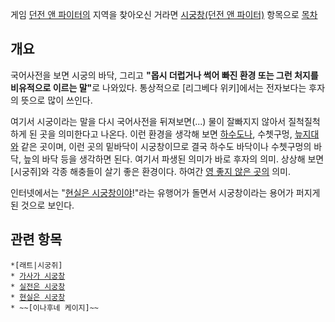 게임 [[던전 앤 파이터]]의 지역을 찾아오신 거라면 [[시궁창(던전 앤 파이터)]] 항목으로
[[목차]]

== 개요 ==

국어사전을 보면 시궁의 바닥, 그리고 '''"몹시 더럽거나 썩어 빠진 환경 또는 그런 처지를 비유적으로 이르는 말"'''로 나와있다. 통상적으로 [리그베다 위키]에서는 전자보다는 후자의 뜻으로 많이 쓰인다.

여기서 시궁이라는 말을 다시 국어사전을 뒤져보면(...) 물이 잘빠지지 않아서 질척질척하게 된 곳을 의미한다고 나온다. 이런 환경을 생각해 보면 [[하수도]]나, 수쳇구멍, [[늪]]지대와 같은 곳이며, 이런 곳의 밑바닥이 시궁창이므로 결국 하수도 바닥이나 수쳇구멍의 바닥, 늪의 바닥 등을 생각하면 된다. 여기서 파생된 의미가 바로 후자의 의미. 상상해 보면 [시궁쥐]와 각종 해충들이 살기 좋은 환경이다. 하여간 [[영 좋지 않은 곳]]의 의미.

인터넷에서는 "[[현실은 시궁창]]이야!"라는 유행어가 돌면서 시궁창이라는 용어가 퍼지게 된 것으로 보인다.

== 관련 항목 ==
 *[래트|시궁쥐]
 * [[가사가 시궁창]]
 * [[실전은 시궁창]]
 * [[현실은 시궁창]]
 * ~~[이나후네 케이지]~~


